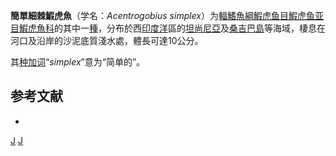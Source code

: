 {{Speciesbox 
| status = NE
| status_system = IUCN3.1
| status_ref = 
| taxon = Acentrogobius simplex
| authority = [[Sauvage|Sauvage]], 1880
| synonyms = *''Gobius simplex''<br /><small>Sauvage, 1880</small> '' 
}}

'''簡單細棘鰕虎魚'''（学名：''Acentrogobius simplex''）为[[輻鰭魚綱|輻鰭魚綱]][[鰕虎鱼目|鰕虎鱼目]][[鰕虎鱼亚目|鰕虎鱼亚目]][[鰕虎魚科|鰕虎魚科]]的其中一[[種|種]]，分布於西[[印度洋|印度洋]]區的[[坦尚尼亞|坦尚尼亞]]及[[桑吉巴島|桑吉巴島]]等海域，棲息在河口及沿岸的沙泥底質淺水處，體長可達10公分。

其[[种加词|种加词]]“''simplex ''”意为“简单的”。

== 参考文献 ==
*{{FishBase_species|genus=Acentrogobius|species=simplex|year=2012|month=3}}

{{Taxonbar|from=Q2419876}}

[[Category:細棘鰕虎魚屬|J]]
[[Category:1880年描述的魚類|J]]